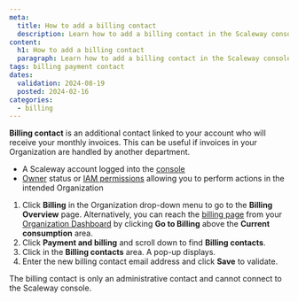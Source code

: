 ```yaml
---
meta:
  title: How to add a billing contact
  description: Learn how to add a billing contact in the Scaleway console.
content:
  h1: How to add a billing contact
  paragraph: Learn how to add a billing contact in the Scaleway console.
tags: billing payment contact
dates:
  validation: 2024-08-19
  posted: 2024-02-16
categories:
  - billing
---
```


**Billing contact** is an additional contact linked to your account who will receive your monthly invoices. This can be useful if invoices in your Organization are handled by another department.

<Macro id="requirements" />

- A Scaleway account logged into the [console](https://console.scaleway.com)
- [Owner](/iam/concepts/#owner) status or [IAM permissions](/iam/concepts/#permission) allowing you to perform actions in the intended Organization

1. Click **Billing** in the Organization drop-down menu to go to the **Billing Overview** page.
    <Message type="tip">
      Alternatively, you can reach the [billing page](https://console.scaleway.com/billing/overview) from your [Organization Dashboard](https://console.scaleway.com/organization) by clicking **Go to Billing** above the **Current consumption** area.
    </Message>
2. Click **Payment and billing** and scroll down to find **Billing contacts**.
3. Click <Icon name="edit" /> in the **Billing contacts** area. A pop-up displays.
4. Enter the new billing contact email address and click **Save** to validate.

<Message type="important">
  The billing contact is only an administrative contact and cannot connect to the Scaleway console.
</Message>